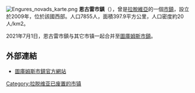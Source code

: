 {{unreferenced|time=2016-10-18T13:36:08+00:00}}
[[File:Engures_novads_karte.png|right]]
'''恩古雷市鎮'''（{{lang-lv|Engures novads}}），曾是[[拉脫維亞|拉脫維亞]]的一個[[拉脫維亞行政區劃|市鎮]]，設立於2009年，位於該國西部。人口7855人，面積397.9平方公里，人口密度約20人/km2。

2021年7月1日，恩古雷市鎮与其它市镇一起合并至[[圖庫姆斯市鎮|圖庫姆斯市鎮]]。

==外部連結==
* [https://www.tukums.lv/ 圖庫姆斯市鎮官方網站] {{Wayback|url=https://www.tukums.lv/ |date=20170922070859 }} {{lv}} {{en}}

{{Latvia-geo-stub}}
[[Category:拉脱维亚已废置的市镇|Category:拉脱维亚已废置的市镇]]